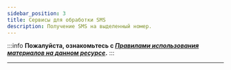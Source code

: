 ```yaml
---
sidebar_position: 3
title: Сервисы для обработки SMS
description: Получение SMS на выделенный номер.
---
```

:::info **Пожалуйста, ознакомьтесь с [*Правилами использования материалов на данном ресурсе*](../Disclaimer).**
:::
_______________________________________________